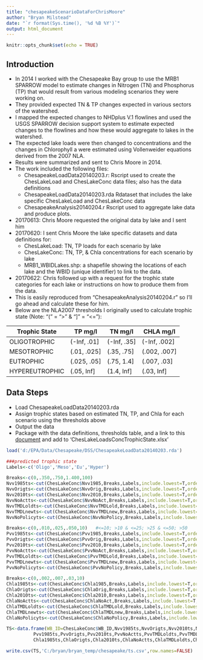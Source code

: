 ```yaml
---
title: "chesapeakeScenarioDataForChrisMoore"
author: "Bryan Milstead"
date: "`r format(Sys.time(), '%d %B %Y')`"
output: html_document
---
```


```r
knitr::opts_chunk$set(echo = TRUE)
```

## Introduction

* In 2014 I worked with the Chesapeake Bay group to use the MRB1 SPARROW model to estimate changes in Nitrogen (TN) and Phosphorus (TP) that would result from various modeling scenarios they were working on.
* They provided expected TN & TP changes expected in various sectors of the watershed.
* I mapped the expected changes to NHDplus V.1 flowlines and used the USGS SPARROW decision support system to estimate expected changes to the flowlines and how these would aggregate to lakes in the watershed.
* The expected lake loads were then changed to concentrations and the changes in Chlorophyll a were estimated using Vollenweider equations derived from the 2007 NLA.
* Results were summarized and sent to Chris Moore in 2014.
* The work included the following files:
    - ChesapeakeLoadData20140203.r:	Rscript used to create the ChesLakeLoad and ChesLakeConc data files; also has the data definitions
    - ChesapeakeLoadData20140203.rda	Rdataset that includes the lake specific ChesLakeLoad and ChesLakeConc data
    - ChesapeakeAnalysis20140204.r	Rscript used to aggregate lake data and produce plots.
* 20170613: Chris Moore requested the original data by lake and I sent him 
* 20170620: I sent Chris Moore the lake specific datasets and data definitions for:
    - ChesLakeLoad: TN, TP loads for each scenario by lake
    - ChesLakeConc: TN, TP, & Chla concentrations for each scenario by lake
    - MRB1_WBIDLakes.shp: a shapefile showing the locations of each lake and the WBID (unique identifier) to link to the data.
* 20170622: Chris followed up with a request for the trophic state categories for each lake or instructions on how to produce them from the data.
* This is easily reproduced from "ChesapeakeAnalysis20140204.r" so I'll go ahead and calculate these for him.
* Below are the NLA2007 thresholds I originally used to calculate trophic state (Note: "(" = ">" & "]" = "<="): 

Trophic State | TP mg/l |	TN mg/l |	CHLA mg/l
--------------- | ------------- | ------------- | ------------- 
OLIGOTROPHIC | (-Inf, .01]	| (-Inf, .35] |	(-Inf, .002]
MESOTROPHIC |	(.01, .025] |	(.35, .75] | (.002, .007]
EUTROPHIC |	(.025, .05] |	(.75, 1.4] |	(.007, .03]
HYPEREUTROPHIC |	(.05, Inf] | (1.4, Inf] |	(.03, Inf]

## Data Steps
* Load ChesapeakeLoadData20140203.rda
* Assign trophic states based on estimated TN, TP, and Chla for each scenario using the thresholds above
* Output the data
* Package with the data definitions, thresholds table, and a link to this [document](https://github.com/willbmisled/OddAndEnds/blob/master/chesapeakeScenarioDataForChrisMoore.Rmd) and add to 'ChesLakeLoadsConcTrophicState.xlsx'

```r
load('d:/EPA/Data/Chesapeake/DSS/ChesapeakeLoadData20140203.rda')

###predicted trophic state
Labels<-c('Oligo','Meso','Eu','Hyper')

Breaks<-c(0,.350,.750,1.400,100)
Nvv1985ts<-cut(ChesLakeConc$Nvv1985,Breaks,Labels,include.lowest=T,ordered_result=T) 
NvvOrigts<-cut(ChesLakeConc$NvvOrig,Breaks,Labels,include.lowest=T,ordered_result=T)
Nvv2010ts<-cut(ChesLakeConc$Nvv2010,Breaks,Labels,include.lowest=T,ordered_result=T)
NvvNoActts<-cut(ChesLakeConc$NvvNoAct,Breaks,Labels,include.lowest=T,ordered_result=T)
NvvTMDLoldts<-cut(ChesLakeConc$NvvTMDLold,Breaks,Labels,include.lowest=T,ordered_result=T)
NvvTMDLnewts<-cut(ChesLakeConc$NvvTMDLnew,Breaks,Labels,include.lowest=T,ordered_result=T)
NvvNoPolicyts<-cut(ChesLakeConc$NvvNoPolicy,Breaks,Labels,include.lowest=T,ordered_result=T)

Breaks<-c(0,.010,.025,.050,10)   #<=10; >10 & <=25; >25 & <=50; >50
Pvv1985ts<-cut(ChesLakeConc$Pvv1985,Breaks,Labels,include.lowest=T,ordered_result=T)
PvvOrigts<-cut(ChesLakeConc$PvvOrig,Breaks,Labels,include.lowest=T,ordered_result=T)
Pvv2010ts<-cut(ChesLakeConc$Pvv2010,Breaks,Labels,include.lowest=T,ordered_result=T)
PvvNoActts<-cut(ChesLakeConc$PvvNoAct,Breaks,Labels,include.lowest=T,ordered_result=T)
PvvTMDLoldts<-cut(ChesLakeConc$PvvTMDLold,Breaks,Labels,include.lowest=T,ordered_result=T)
PvvTMDLnewts<-cut(ChesLakeConc$PvvTMDLnew,Breaks,Labels,include.lowest=T,ordered_result=T)
PvvNoPolicyts<-cut(ChesLakeConc$PvvNoPolicy,Breaks,Labels,include.lowest=T,ordered_result=T)

Breaks<-c(0,.002,.007,.03,10)
Chla1985ts<-cut(ChesLakeConc$Chla1985,Breaks,Labels,include.lowest=T,ordered_result=T)  
ChlaOrigts<-cut(ChesLakeConc$ChlaOrig,Breaks,Labels,include.lowest=T,ordered_result=T)
Chla2010ts<-cut(ChesLakeConc$Chla2010,Breaks,Labels,include.lowest=T,ordered_result=T)
ChlaNoActts<-cut(ChesLakeConc$ChlaNoAct,Breaks,Labels,include.lowest=T,ordered_result=T)
ChlaTMDLoldts<-cut(ChesLakeConc$ChlaTMDLold,Breaks,Labels,include.lowest=T,ordered_result=T)
ChlaTMDLnewts<-cut(ChesLakeConc$ChlaTMDLnew,Breaks,Labels,include.lowest=T,ordered_result=T)
ChlaNoPolicyts<-cut(ChesLakeConc$ChlaNoPolicy,Breaks,Labels,include.lowest=T,ordered_result=T)

TS<-data.frame(WB_ID=ChesLakeConc$WB_ID,Nvv1985ts,NvvOrigts,Nvv2010ts,NvvNoActts,NvvTMDLoldts,NvvTMDLnewts,NvvNoPolicyts,
          Pvv1985ts,PvvOrigts,Pvv2010ts,PvvNoActts,PvvTMDLoldts,PvvTMDLnewts,PvvNoPolicyts,
          Chla1985ts,ChlaOrigts,Chla2010ts,ChlaNoActts,ChlaTMDLoldts,ChlaTMDLnewts,ChlaNoPolicyts)

write.csv(TS,'C:/bryan/bryan_temp/chesapeake/ts.csv',row.names=FALSE)
```


